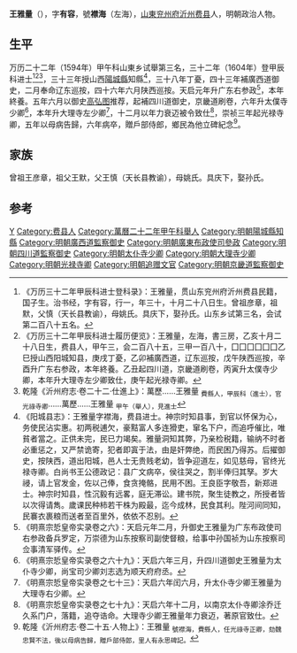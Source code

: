 '''王雅量'''（{{bd|1566年||1633年|catIdx=}}），字'''有容'''，號'''襟海'''（左海），[[山東|山東]][[兖州府|兖州府]][[沂州|沂州]][[费县|费县]]人，明朝政治人物。

== 生平 ==
万历二十二年（1594年）甲午科山東乡试舉第三名，三十二年（1604年）登甲辰科进士<ref>《万历三十二年甲辰科进士登科录》：王雅量，贯山东兖州府沂州费县民籍，国子生。治书经，字有容，行一，年三十，十月二十八日生。曾祖彦章，祖默，父慎（天长县教谕），母姚氏。具庆下，娶孙氏。山东乡试第三名，会试第二百八十五名。</ref><ref>《万历三十二年甲辰科进士履历便览》：王雅量，左海，書三房，乙亥十月二十八日生，费县人，甲午三，会二百八十五，三甲一百八十，囗囗囗囗囗囗乙巳授山西阳城知县，庚戌丁憂，乙卯補廣西道，辽东巡按，戊午陕西巡按，辛酉升广东右参政，本年終養。乙丑起四川道，京畿道刷卷，丙寅升太僕寺少卿，本年升大理寺左少卿致仕，庚午起光禄寺卿。</ref><ref>乾隆《沂州府志·卷二十二·仕進上》：萬歷……王雅量 <sub>費縣人，甲辰科（進士），官光祿寺卿</sub>……萬歷……王雅量 <sub>甲午（舉人），見進士</sub></ref>，三十三年授山西[[陽城縣|陽城縣]]知縣<ref>《阳城县志》：王雅量字襟海，费县进士。神宗时知县事，到官以怀保为心，务使民沾实惠。初两税逋欠，豪黠富人多连猾吏，窜名下户，而追呼催比，唯貧者當之。正供未完，民已力竭矣。雅量洞知其弊，乃亲检税籍，输纳不时者必重惩之，又严禁诡寄，犯者即寘于法，由是奸弊绝，而民困乃得苏。后擢御史，按陕西，道出阳城，邑人士无贵贱老幼，皆争迎道左，如见慈母，官终光禄寺卿。白尚书王公德政记：县广文病卒，侯往哭之，割半俸归其孥。岁大祲，请上官发金，佐以己俸，食贪掩骼，民用不困。王良臣字敬吾，新郑进士。神宗时知县，性沉毅有远畧，庭无滞讼。建书院，聚生徒教之，所授者皆以次得请雋。歲课民种柿若干株为殿最，迄今成林，民食其利。陛河间同知，民褰衣裹粮而送者至百里外，依依不忍别。</ref>，三十八年丁憂，四十三年補廣西道御史，二月奉命辽东巡按，四十六年六月陕西巡按。天启元年升广东右参政<ref>《明熹宗悊皇帝实录卷之六》：天启元年二月，升御史王雅量为广东布政使司右参政备兵罗定，万崇德为山东按察司副使督粮，给事中孙国祯为山东按察司佥事清军驿传。</ref>，本年終養。五年六月以御史[[高弘图|高弘图]]推荐，起補四川道御史，京畿道刷卷，六年升太僕寺少卿<ref>《明熹宗悊皇帝实录卷之六十九》：天启六年三月，升四川道御史王雅量为太仆寺少卿，尚宝司少卿刘志选为顺天府府丞。</ref>，本年升大理寺左少卿<ref>《明熹宗悊皇帝实录卷之七十三》：天启六年闰六月，升太仆寺少卿王雅量为大理寺右少卿。</ref>，十二月以年力衰迈被令致仕<ref>《明熹宗悊皇帝实录卷之七十九》：天启六年十二月，以南京太仆寺卿涂乔迁久系门户，落籍，追夺诰命。大理寺少卿王雅量年力衰迈，著原官致仕。</ref>，崇祯三年起光禄寺卿，五年以母病告歸，六年病卒，贈戶部侍郎，鄉民為他立碑紀念<ref>乾隆《沂州府志·卷二十五·人物上》：王雅量 <sub>號襟海，費縣人，任光祿寺正卿，劾魏忠賢不法，後以母病告歸，贈戶部侍郎，里人有永思碑記。</sub></ref>。

==家族== 
曾祖王彦章，祖父王默，父王慎（天长县教谕），母姚氏。具庆下，娶孙氏。

==参考==
{{reflist}}

{{start box}}
{{s-off}}
{{s-before|[[劉應奇|劉應奇]]<br>}}
{{s-title|明朝阳城县知县|1605年-1610年}}
{{s-after|王良臣<br>河南舉人}}
{{end box}}

{{萬曆三十二年甲辰科殿試金榜}}

{{Authority control}}

{{DEFAULTSORT:}}
[[Category:王姓|Y]]
[[Category:费县人|Category:费县人]]
[[Category:萬曆二十二年甲午科舉人|Category:萬曆二十二年甲午科舉人]]
[[Category:明朝陽城縣知縣|Category:明朝陽城縣知縣]]
[[Category:明朝廣西道監察御史|Category:明朝廣西道監察御史]]
[[Category:明朝廣東布政使司參政|Category:明朝廣東布政使司參政]]
[[Category:明朝四川道監察御史|Category:明朝四川道監察御史]]
[[Category:明朝太仆寺少卿|Category:明朝太仆寺少卿]]
[[Category:明朝大理寺少卿|Category:明朝大理寺少卿]]
[[Category:明朝光禄寺卿|Category:明朝光禄寺卿]]
[[Category:明朝追赠文官|Category:明朝追赠文官]]
[[Category:明朝京畿道監察御史|Category:明朝京畿道監察御史]]